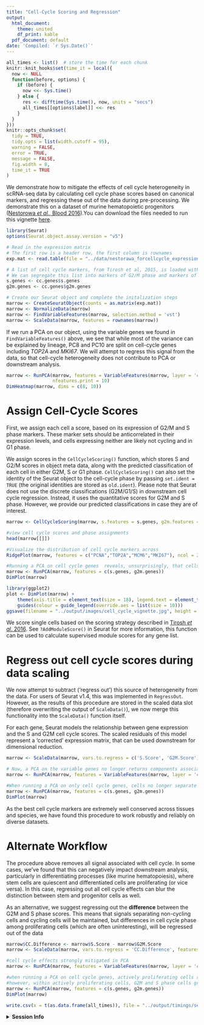 ```yaml
---
title: "Cell-Cycle Scoring and Regression"
output:
  html_document:
    theme: united
    df_print: kable
  pdf_document: default
date: 'Compiled: `r Sys.Date()`'
---
```


```r
all_times <- list()  # store the time for each chunk
knitr::knit_hooks$set(time_it = local({
  now <- NULL
  function(before, options) {
    if (before) {
      now <<- Sys.time()
    } else {
      res <- difftime(Sys.time(), now, units = "secs")
      all_times[[options$label]] <<- res
    }
  }
}))
knitr::opts_chunk$set(
  tidy = TRUE,
  tidy.opts = list(width.cutoff = 95),
  warning = FALSE,
  error = TRUE,
  message = FALSE,
  fig.width = 8,
  time_it = TRUE
)
```

We demonstrate how to mitigate the effects of cell cycle heterogeneity in scRNA-seq data by calculating cell cycle phase scores based on canonical markers, and regressing these out of the data during pre-processing. We demonstrate this on a dataset of murine hematopoietic progenitors ([Nestorowa *et al*., Blood 2016](http://www.bloodjournal.org/content/early/2016/06/30/blood-2016-05-716480?sso-checked=true)).You can download the files needed to run this vignette [here](https://www.dropbox.com/s/3dby3bjsaf5arrw/cell_cycle_vignette_files.zip?dl=1).

```r
library(Seurat)
options(Seurat.object.assay.version = "v5")

# Read in the expression matrix
# The first row is a header row, the first column is rownames
exp.mat <- read.table(file = "../data/nestorawa_forcellcycle_expressionMatrix.txt", header = TRUE, as.is = TRUE, row.names = 1)

# A list of cell cycle markers, from Tirosh et al, 2015, is loaded with Seurat.
# We can segregate this list into markers of G2/M phase and markers of S phase
s.genes <- cc.genes$s.genes
g2m.genes <- cc.genes$g2m.genes

# Create our Seurat object and complete the initalization steps
marrow <- CreateSeuratObject(counts = as.matrix(exp.mat))
marrow <- NormalizeData(marrow)
marrow <- FindVariableFeatures(marrow, selection.method = 'vst')
marrow <- ScaleData(marrow, features = rownames(marrow))
```

If we run a PCA on our object, using the variable genes we found in `FindVariableFeatures()` above, we see that while most of the variance can be explained by lineage, PC8 and PC10 are split on cell-cycle genes including *TOP2A* and *MKI67*. We will attempt to regress this signal from the data, so that cell-cycle heterogeneity does not contribute to PCA or downstream analysis.

```r
marrow <- RunPCA(marrow, features = VariableFeatures(marrow, layer = 'counts'), ndims.print = 6:10, 
                 nfeatures.print = 10)
DimHeatmap(marrow, dims = c(8, 10))
```

# Assign Cell-Cycle Scores

First, we assign each cell a score, based on its expression of G2/M and S phase markers. These marker sets should be anticorrelated in their expression levels, and cells expressing neither are likely not cycling and in G1 phase.

We assign scores in the `CellCycleScoring()` function, which stores S and G2/M scores in object meta data, along with the predicted classification of each cell in either G2M, S or G1 phase. `CellCycleScoring()` can also set the identity of the Seurat object to the cell-cycle phase by passing `set.ident = TRUE` (the original identities are stored as `old.ident`). Please note that Seurat does not use the discrete classifications (G2M/G1/S) in downstream cell cycle regression. Instead, it uses the quantitative scores for G2M and S phase. However, we provide our predicted classifications in case they are of interest.

```r
marrow <- CellCycleScoring(marrow, s.features = s.genes, g2m.features = g2m.genes, set.ident = TRUE)

#view cell cycle scores and phase assignments
head(marrow[[]])

#Visualize the distribution of cell cycle markers across 
RidgePlot(marrow, features = c("PCNA","TOP2A","MCM6","MKI67"), ncol = 2)

#Running a PCA on cell cycle genes  reveals, unsurprisingly, that cells separate entirely by phase
marrow <- RunPCA(marrow, features = c(s.genes, g2m.genes))
DimPlot(marrow)
```

```r
library(ggplot2)
plot <- DimPlot(marrow) + 
    theme(axis.title = element_text(size = 18), legend.text = element_text(size = 18)) + 
    guides(colour = guide_legend(override.aes = list(size = 10)))
ggsave(filename = "../output/images/cell_cycle_vignette.jpg", height = 7, width = 12, plot = plot, quality = 50)
```

We score single cells based on the scoring strategy described in [Tirosh *et al*. 2016](http://science.sciencemag.org/content/352/6282/189). See `?AddModuleScore()` in Seurat for more information, this function can be used to calculate supervised module scores for any gene list.

# Regress out cell cycle scores during data scaling

We now attempt to subtract ('regress out') this source of heterogeneity from the data. For users of Seurat v1.4, this was implemented in `RegressOut`. However, as the results of this procedure are stored in the scaled data slot (therefore overwriting the output of `ScaleData()`), we now merge this functionality into the `ScaleData()` function itself.

For each gene, Seurat models the relationship between gene expression and the S and G2M cell cycle scores. The scaled residuals of this model represent a 'corrected' expression matrix, that can be used downstream for dimensional reduction.

```r
marrow <- ScaleData(marrow, vars.to.regress = c('S.Score', 'G2M.Score'), features = rownames(marrow))
```

```r
# Now, a PCA on the variable genes no longer returns components associated with cell cycle
marrow <- RunPCA(marrow, features = VariableFeatures(marrow, layer = 'counts'), nfeatures.print = 10)
```

```r
#When running a PCA on only cell cycle genes, cells no longer separate by cell-cycle phase
marrow <- RunPCA(marrow, features = c(s.genes, g2m.genes))
DimPlot(marrow)
```

As the best cell cycle markers are extremely well conserved across tissues and species, we have found this procedure to work robustly and reliably on diverse datasets.

# Alternate Workflow

The procedure above removes all signal associated with cell cycle. In some cases, we've found that this can negatively impact downstream analysis, particularly in differentiating processes (like murine hematopoiesis), where stem cells are quiescent and differentiated cells are proliferating (or vice versa). In this case, regressing out all cell cycle effects can blur the distinction between stem and progenitor cells as well.

As an alternative, we suggest regressing out the **difference** between the G2M and S phase scores. This means that signals separating non-cycling cells and cycling cells will be maintained, but differences in cell cycle phase among proliferating cells (which are often uninteresting), will be regressed out of the data

```r
marrow$CC.Difference <- marrow$S.Score - marrow$G2M.Score
marrow <- ScaleData(marrow, vars.to.regress = 'CC.Difference', features = rownames(marrow))
```

```r
#cell cycle effects strongly mitigated in PCA
marrow <- RunPCA(marrow, features = VariableFeatures(marrow, layer = 'counts'), nfeatures.print = 10)
```

```r
#when running a PCA on cell cycle genes, actively proliferating cells remain distinct from G1 cells
#however, within actively proliferating cells, G2M and S phase cells group together
marrow <- RunPCA(marrow, features = c(s.genes, g2m.genes))
DimPlot(marrow)
```

```r
write.csv(x = t(as.data.frame(all_times)), file = "../output/timings/seurat5_cell_cycle_vignette_times.csv")
```

<details>
  <summary>**Session Info**</summary>
```r
sessionInfo()
```
</details>
